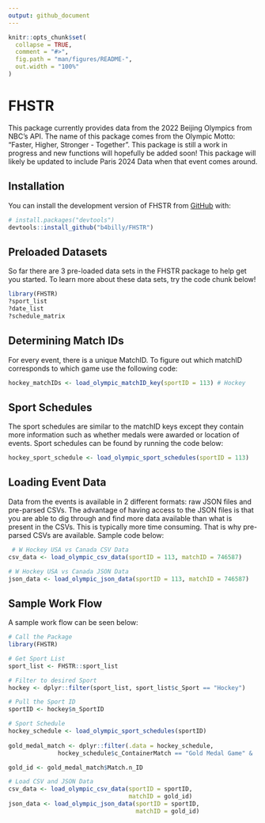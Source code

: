 ```yaml
---
output: github_document
---
```


<!-- README.md is generated from README.Rmd. Please edit that file -->

```r
knitr::opts_chunk$set(
  collapse = TRUE,
  comment = "#>",
  fig.path = "man/figures/README-",
  out.width = "100%"
)
```

# FHSTR

<!-- badges: start -->
<!-- badges: end -->

This package currently provides data from the 2022 Beijing Olympics from NBC's API. The name of this package comes from the Olympic Motto: "Faster, Higher, Stronger - Together". This package is still a work in progress and new functions will hopefully be added soon! This package will likely be updated to include Paris 2024 Data when that event comes around.

## Installation

You can install the development version of FHSTR from [GitHub](https://github.com/) with:

``` r
# install.packages("devtools")
devtools::install_github("b4billy/FHSTR")
```

## Preloaded Datasets

So far there are 3 pre-loaded data sets in the FHSTR package to help get you started. To learn more about these data sets, try the code chunk below!

```r
library(FHSTR)
?sport_list
?date_list
?schedule_matrix
```

## Determining Match IDs

For every event, there is a unique MatchID. To figure out which matchID corresponds to which game use the following code:

```r
hockey_matchIDs <- load_olympic_matchID_key(sportID = 113) # Hockey
```

## Sport Schedules

The sport schedules are similar to the matchID keys except they contain more information such as whether medals were awarded or location of events. Sport schedules can be found by running the code below:

```r
hockey_sport_schedule <- load_olympic_sport_schedules(sportID = 113)
```

## Loading Event Data

Data from the events is available in 2 different formats: raw JSON files and pre-parsed CSVs. The advantage of having access to the JSON files is that you are able to dig through and find more data available than what is present in the CSVs. This is typically more time consuming. That is why pre-parsed CSVs are available. Sample code below:

```r
 # W Hockey USA vs Canada CSV Data
csv_data <- load_olympic_csv_data(sportID = 113, matchID = 746587)

# W Hockey USA vs Canada JSON Data
json_data <- load_olympic_json_data(sportID = 113, matchID = 746587)
```

## Sample Work Flow

A sample work flow can be seen below:

```r
# Call the Package
library(FHSTR)

# Get Sport List
sport_list <- FHSTR::sport_list

# Filter to desired Sport
hockey <- dplyr::filter(sport_list, sport_list$c_Sport == "Hockey")

# Pull the Sport ID
sportID <- hockey$n_SportID

# Sport Schedule
hockey_schedule <- load_olympic_sport_schedules(sportID)
 
gold_medal_match <- dplyr::filter(.data = hockey_schedule, 
              hockey_schedule$c_ContainerMatch == "Gold Medal Game" &                      hockey_schedule$GenderEvent.c_Name == "Women's Tournament")

gold_id <- gold_medal_match$Match.n_ID

# Load CSV and JSON Data
csv_data <- load_olympic_csv_data(sportID = sportID, 
                                  matchID = gold_id)
json_data <- load_olympic_json_data(sportID = sportID, 
                                    matchID = gold_id)
```